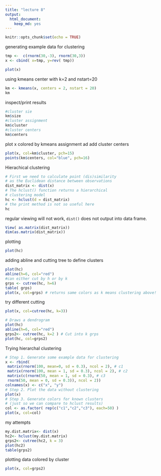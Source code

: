 ```yaml
---
title: "lecture 8"
output: 
  html_document: 
    keep_md: yes
---
```


```r
knitr::opts_chunk$set(echo = TRUE)
```

generating example data for clustering
```r
tmp <-  c(rnorm(30,-3), rnorm(30,3))
x <- cbind( x=tmp, y=rev( tmp))

plot(x)
```

using kmeans center with k=2 and nstart=20
```r
km <- kmeans(x, centers = 2, nstart = 20)
km
```
 inspect/print results
 
```r
#cluster sie
km$size
#cluster assignment
km$cluster
#cluster centers
km$centers
```
 plot x colored by kmeans assignment ad add cluster centers
 
```r
plot(x, col=km$cluster, pch=15)
points(km$centers, col="blue", pch=16)
```

Hierachical clustering
```r
# First we need to calculate point (dis)similarity
# as the Euclidean distance between observations
dist_matrix <- dist(x)
# The hclust() function returns a hierarchical
# clustering model
hc <- hclust(d = dist_matrix)
# the print method is not so useful here
hc 
```
 
regular viewing will not work, `dist()` does not output into data frame. 

```r
View( as.matrix(dist_matrix))
dim(as.matrix(dist_matrix))
```

plotting
```r
plot(hc)
```

adding abline
and cutting tree to define clusters
```r
plot(hc)
abline(h=6, col="red")
#can either cut by h or by k 
grps <- cutree(hc, h=6)
table( grps)
plot(x, col=grps) # returns same colors as k means clustering above!
```


try different cutting

```r
plot(x, col=cutree(hc, k=3))
```

```r
# Draws a dendrogram
plot(hc)
abline(h=6, col="red")
grps2<- cutree(hc, k=2 ) # Cut into k grps
plot(hc, col=grps2)
```

Trying hierarchal clustering

```r
# Step 1. Generate some example data for clustering
x <- rbind(
 matrix(rnorm(100, mean=0, sd = 0.3), ncol = 2), # c1
 matrix(rnorm(100, mean = 1, sd = 0.3), ncol = 2), # c2
 matrix(c(rnorm(50, mean = 1, sd = 0.3), # c3
 rnorm(50, mean = 0, sd = 0.3)), ncol = 2))
colnames(x) <- c("x", "y")
# Step 2. Plot the data without clustering
plot(x)
# Step 3. Generate colors for known clusters
# (just so we can compare to hclust results)
col <- as.factor( rep(c("c1","c2","c3"), each=50) )
plot(x, col=col)

```

my attempts
```r
my.dist.matrix<- dist(x)
hc2<- hclust(my.dist.matrix)
grps2<- cutree(hc2, k = 3)
plot(hc2)
table(grps2)

```

plotting data colored by cluster

```r
plot(x, col=grps2)
```

